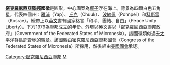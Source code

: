 {{Infobox coat of arms
|name             = 密克罗尼西亚联邦国徽
|image            = Seal of the Federated States of Micronesia.svg
|image_width      = 250
|middle           =
|middle_width     = 150
|middle_caption   = 
|lesser           = 
|lesser_alt       = 
|lesser_width     = 
|lesser_caption   = 
|armiger          = {{flag|密克罗尼西亚联邦}}
|year_adopted     = 
|crest =
|helm             = 
|mantling         = 
|torse            = 
|shield           = 
|supporters       = 
|compartment      = 
|motto            = 
|orders           = 
|other_elements   = 
|earlier_versions = 
|use              = 
}}

'''[[密克羅尼西亞聯邦|密克羅尼西亞聯邦]]國徽'''是圓形，中心圖案為[[椰子|椰子]]浮在海上。背景為四顆白色五角星，代表四個州：[[雅浦|雅浦]]（Yap）、[[丘克|丘克]]（Chuuk）、[[波納佩|波納佩]]（Pohnpei）和[[科斯雷|科斯雷]]（Kosrae）。綬帶上以[[英文|英文]]書有國家格言「和平、團結、自由」（Peace Unity Liberty）。下方1979為聯邦成立的年份。外環以英文書以「密克羅尼西亞聯邦政府」（Government of the Federated States of Micronesia）。該國徽類似過去[[太平洋群島託管地|太平洋群島託管地]]的徽章。該國徽由[[密克羅尼西亞聯邦國會|密克羅尼西亞聯邦國會]]（Congress of the Federated States of Micronesia）所採用，然後經由[[美國國會|美國國會]]承認。

{{大洋洲题目|国徽}}

[[Category:密克羅尼西亞聯邦|Category:密克羅尼西亞聯邦]]
[[Category:国徽|M]]